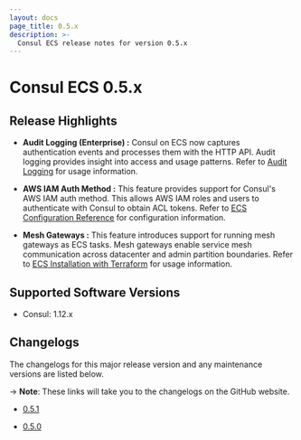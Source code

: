 ```yaml
---
layout: docs
page_title: 0.5.x
description: >-
  Consul ECS release notes for version 0.5.x
---
```


# Consul ECS 0.5.x

## Release Highlights

- **Audit Logging (Enterprise) :** Consul on ECS now captures authentication events and processes them with the HTTP API. Audit logging provides insight into access and usage patterns. Refer to [Audit Logging](/docs/ecs/enterprise#audit-logging) for usage information.

- **AWS IAM Auth Method :** This feature provides support for Consul's AWS IAM auth method. This allows AWS IAM roles and users to authenticate with Consul to obtain ACL tokens. Refer to [ECS Configuration Reference](/docs/ecs/configuration-reference#consullogin) for configuration information.

- **Mesh Gateways :** This feature introduces support for running mesh gateways as ECS tasks. Mesh gateways enable service mesh communication across datacenter and admin partition boundaries. Refer to [ECS Installation with Terraform](/docs/ecs/terraform/install#configure-the-gateway-task-module) for usage information.

## Supported Software Versions

- Consul: 1.12.x

## Changelogs

The changelogs for this major release version and any maintenance versions are listed below.

-> **Note**: These links will take you to the changelogs on the GitHub website.

- [0.5.1](https://github.com/hashicorp/consul-ecs/releases/tag/v0.5.1)

- [0.5.0](https://github.com/hashicorp/consul-ecs/releases/tag/v0.5.0)

